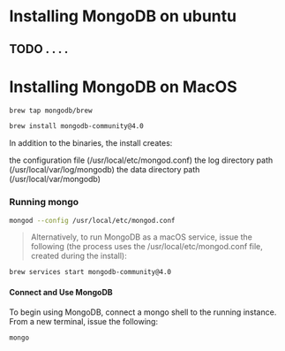 
# Installing MongoDB on ubuntu

## TODO . . . .

# Installing MongoDB on MacOS

```bash
brew tap mongodb/brew

brew install mongodb-community@4.0
```

In addition to the binaries, the install creates:

the configuration file (/usr/local/etc/mongod.conf)
the log directory path (/usr/local/var/log/mongodb)
the data directory path (/usr/local/var/mongodb)

### Running mongo

```bash
mongod --config /usr/local/etc/mongod.conf
```

> Alternatively, to run MongoDB as a macOS service, issue the following (the process uses the /usr/local/etc/mongod.conf file, created during the install):

```bash
brew services start mongodb-community@4.0
```

#### Connect and Use MongoDB

To begin using MongoDB, connect a mongo shell to the running instance. From a new terminal, issue the following:

```bash
mongo
```
